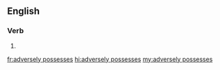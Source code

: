 ==English==

===Verb===
{{head|en|verb form}}

# {{en-third-person singular of|adversely possess}}

[[fr:adversely possesses]]
[[hi:adversely possesses]]
[[my:adversely possesses]]